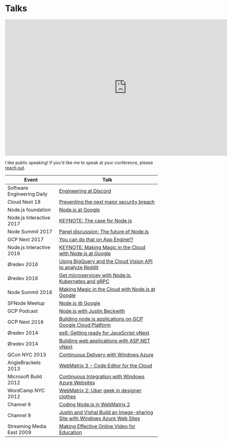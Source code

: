 
# Talks

<iframe width="800" height="450" src="https://www.youtube.com/embed/u0NWV_p7R74?si=BSUy6_gmMXeRZkxu" title="YouTube video player" frameborder="0" allow="accelerometer; autoplay; clipboard-write; encrypted-media; gyroscope; picture-in-picture; web-share" referrerpolicy="strict-origin-when-cross-origin" allowfullscreen></iframe>

I like public speaking!  If you'd like me to speak at your conference, please [reach out](mailto:justin@justinbeckwith.com).

| Event                     | Talk                                                                                                                                                                                                             |
| ------------------------- | ---------------------------------------------------------------------------------------------------------------------------------------------------------------------------------------------------------------- |
| Software Engineering Daily | [Engineering at Discord](https://www.youtube.com/watch?v=zFRXBcZ3R2Y) |
| Cloud Next 18 | [Preventing the next major security breach](https://www.youtube.com/watch?v=u0NWV_p7R74) |
| Node.js foundation | [Node.js at Google](https://www.youtube.com/watch?v=IwFdNTw_Jjo) |
| Node.js Interactive 2017  | [KEYNOTE: The case for Node.js](https://www.youtube.com/watch?v=HwuGwc8paP4&index=46&list=PLfMzBWSH11xa-iNnQG2555lgi4574nZOh)                                                                                    |
| Node Summit 2017          | [Panel discussion: The future of Node.js](https://vimeo.com/230161445)                                                                                                                                           |
| GCP Next 2017             | [You can do that on App Engine!?](https://youtu.be/sATG0OfdP4g)                                                                                                                                                  |
| Node.js Interactive 2016  | [KEYNOTE: Making Magic in the Cloud with Node.js at Google](https://youtu.be/iqPcG9f3trk)                                                                                                                        |
| Øredev 2016               | [Using BigQuery and the Cloud Vision API to analyze Reddit](https://vimeo.com/191285367)                                                                                                                         |
| Øredev 2016               | [Get microservicey with Node.js, Kubernetes and gRPC](https://oredev.org/2016/sessions/get-microservicey-with-node-js-kubernetes-and-grpc)                                                                       |
| Node Summit 2016          | [Making Magic in the Cloud with Node.js at Google](https://vimeo.com/180426390)                                                                                                                                  |
| SFNode Meetup             | [Node.js @ Google](https://www.youtube.com/watch?v=7DL72amLBq8)                                                                                                                                                  |
| GCP Podcast               | [Node.js with Justin Beckwith](https://www.gcppodcast.com/post/episode-20-nodejs-with-justin-beckwith/)                                                                                                          |
| GCP Next 2016             | [Building node.js applications on GCP Google Cloud Platform](https://www.youtube.com/watch?v=jsznS0QxtYI)                                                                                                        |
| Øredev 2014               | [es6: Getting ready for JavaScript vNext](https://vimeo.com/111289052)                                                                                                                                           |
| Øredev 2014               | [Building web applications with ASP.NET vNext](https://vimeo.com/111004374)                                                                                                                                      |
| QCon NYC 2013             | [Continuous Delivery with Windows Azure](https://www.infoq.com/presentations/continuous-delivery-azure)                                                                                                          |
| AngleBrackets 2013        | [WebMatrix 3 - Code Editor for the Cloud](https://lanyrd.com/2013/anglebrackets/)                                                                                                                                |
| Microsoft Build 2012      | [Continuous Integration with Windows Azure Websites](https://channel9.msdn.com/Events/Build/2012/4-002)                                                                                                          |
| WordCamp NYC 2012         | [WebMatrix 2: Uber geek in designer clothes](https://2012.nyc.wordcamp.org/)                                                                                                                                     |
| Channel 9                 | [Coding Node.js in WebMatrix 2](https://channel9.msdn.com/Shows/Web+Camps+TV/Coding-Nodejs-in-WebMatrix-2)                                                                                                       |
| Channel 9                 | [Justin and Vishal Build an Image-sharing Site with Windows Azure Web Sites](https://channel9.msdn.com/Shows/Web+Camps+TV/WebcampsTV-Justin-and-Vishal-Build-an-Image-sharing-Site-with-Windows-Azure-Web-Sites) |
| Streaming Media East 2009 | [Making Effective Online Video for Education](https://www.streamingmedia.com/conferences/East2009/speakers.aspx?speaker=JustinBeckwith)                                                                          |
